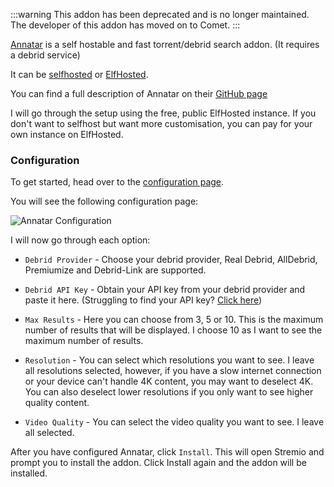 
<AddonLinks id="annatar" manifest="https://annatar.elfhosted.com/manifest.json" configurable={true} configurationRequired={true} source="https://github.com/g0ldyy/annatar"/> 

:::warning
This addon has been deprecated and is no longer maintained. The developer of this addon has moved on to Comet. 
:::

[Annatar](https://github.com/g0ldyy/annatar) is a self hostable and fast torrent/debrid search addon. (It requires a debrid service)

It can be [selfhosted](https://github.com/g0ldyy/annatar?tab=readme-ov-file#running-locally) or [ElfHosted](https://elfhosted.com/app/annatar/).

You can find a full description of Annatar on their [GitHub page](https://github.com/g0ldyy/annatar)

I will go through the setup using the free, public ElfHosted instance. If you don't want to selfhost but want more customisation, you can pay for your own instance on ElfHosted.

<h3>Configuration</h3>

To get started, head over to the [configuration page](https://annatar.elfhosted.com/configure).

You will see the following configuration page:

![Annatar Configuration](../img/annatar_configuration.png)

I will now go through each option:

- `Debrid Provider` - Choose your debrid provider, Real Debrid, AllDebrid, Premiumize and Debrid-Link are supported.

- `Debrid API Key` - Obtain your API key from your debrid provider and paste it here. (Struggling to find your API key? [Click here](faq#where-can-i-find-my-debrid-api-key))

- `Max Results` - Here you can choose from 3, 5 or 10. This is the maximum number of results that will be displayed. I choose 10 as I want to see the maximum number of results.

- `Resolution` - You can select which resolutions you want to see. I leave all resolutions selected, however, if you have a slow internet connection or your device can't handle 4K content, you may want to deselect 4K. You can also deselect lower resolutions if you only want to see higher quality content.

- `Video Quality` - You can select the video quality you want to see. I leave all selected.

After you have configured Annatar, click `Install`. This will open Stremio and prompt you to install the addon. Click Install again and the addon will be installed.